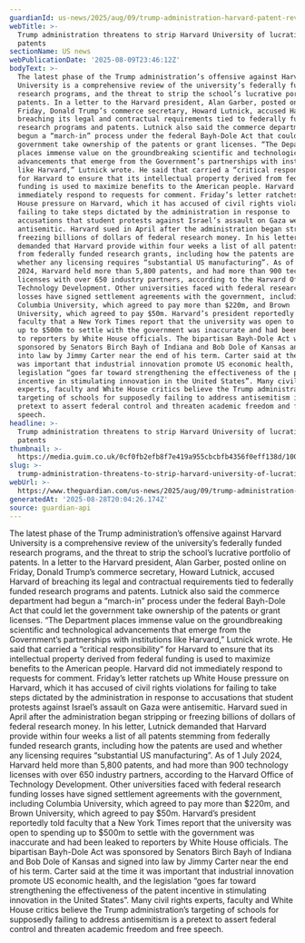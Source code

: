 ```yaml
---
guardianId: us-news/2025/aug/09/trump-administration-harvard-patent-review
webTitle: >-
  Trump administration threatens to strip Harvard University of lucrative
  patents
sectionName: US news
webPublicationDate: '2025-08-09T23:46:12Z'
bodyText: >-
  The latest phase of the Trump administration’s offensive against Harvard
  University is a comprehensive review of the university’s federally funded
  research programs, and the threat to strip the school’s lucrative portfolio of
  patents. In a letter to the Harvard president, Alan Garber, posted online on
  Friday, Donald Trump’s commerce secretary, Howard Lutnick, accused Harvard of
  breaching its legal and contractual requirements tied to federally funded
  research programs and patents. Lutnick also said the commerce department had
  begun a “march-in” process under the federal Bayh-Dole Act that could let the
  government take ownership of the patents or grant licenses. “The Department
  places immense value on the groundbreaking scientific and technological
  advancements that emerge from the Government’s partnerships with institutions
  like Harvard,” Lutnick wrote. He said that carried a “critical responsibility”
  for Harvard to ensure that its intellectual property derived from federal
  funding is used to maximize benefits to the American people. Harvard did not
  immediately respond to requests for comment. Friday’s letter ratchets up White
  House pressure on Harvard, which it has accused of civil rights violations for
  failing to take steps dictated by the administration in response to
  accusations that student protests against Israel’s assault on Gaza were
  antisemitic. Harvard sued in April after the administration began stripping or
  freezing billions of dollars of federal research money. In his letter, Lutnick
  demanded that Harvard provide within four weeks a list of all patents stemming
  from federally funded research grants, including how the patents are used and
  whether any licensing requires “substantial US manufacturing”. As of 1 July
  2024, Harvard held more than 5,800 patents, and had more than 900 technology
  licenses with over 650 industry partners, according to the Harvard Office of
  Technology Development. Other universities faced with federal research funding
  losses have signed settlement agreements with the government, including
  Columbia University, which agreed to pay more than $220m, and Brown
  University, which agreed to pay $50m. Harvard’s president reportedly told
  faculty that a New York Times report that the university was open to spending
  up to $500m to settle with the government was inaccurate and had been leaked
  to reporters by White House officials. The bipartisan Bayh-Dole Act was
  sponsored by Senators Birch Bayh of Indiana and Bob Dole of Kansas and signed
  into law by Jimmy Carter near the end of his term. Carter said at the time it
  was important that industrial innovation promote US economic health, and the
  legislation “goes far toward strengthening the effectiveness of the patent
  incentive in stimulating innovation in the United States”. Many civil rights
  experts, faculty and White House critics believe the Trump administration’s
  targeting of schools for supposedly failing to address antisemitism is a
  pretext to assert federal control and threaten academic freedom and free
  speech.
headline: >-
  Trump administration threatens to strip Harvard University of lucrative
  patents
thumbnail: >-
  https://media.guim.co.uk/0cf0fb2efb8f7e419a955cbcbfb4356f0eff138d/1006_0_5160_4128/500.jpg
slug: >-
  trump-administration-threatens-to-strip-harvard-university-of-lucrative-patents
webUrl: >-
  https://www.theguardian.com/us-news/2025/aug/09/trump-administration-harvard-patent-review
generatedAt: '2025-08-28T20:04:26.174Z'
source: guardian-api
---
```

The latest phase of the Trump administration’s offensive against Harvard University is a comprehensive review of the university’s federally funded research programs, and the threat to strip the school’s lucrative portfolio of patents. In a letter to the Harvard president, Alan Garber, posted online on Friday, Donald Trump’s commerce secretary, Howard Lutnick, accused Harvard of breaching its legal and contractual requirements tied to federally funded research programs and patents. Lutnick also said the commerce department had begun a “march-in” process under the federal Bayh-Dole Act that could let the government take ownership of the patents or grant licenses. “The Department places immense value on the groundbreaking scientific and technological advancements that emerge from the Government’s partnerships with institutions like Harvard,” Lutnick wrote. He said that carried a “critical responsibility” for Harvard to ensure that its intellectual property derived from federal funding is used to maximize benefits to the American people. Harvard did not immediately respond to requests for comment. Friday’s letter ratchets up White House pressure on Harvard, which it has accused of civil rights violations for failing to take steps dictated by the administration in response to accusations that student protests against Israel’s assault on Gaza were antisemitic. Harvard sued in April after the administration began stripping or freezing billions of dollars of federal research money. In his letter, Lutnick demanded that Harvard provide within four weeks a list of all patents stemming from federally funded research grants, including how the patents are used and whether any licensing requires “substantial US manufacturing”. As of 1 July 2024, Harvard held more than 5,800 patents, and had more than 900 technology licenses with over 650 industry partners, according to the Harvard Office of Technology Development. Other universities faced with federal research funding losses have signed settlement agreements with the government, including Columbia University, which agreed to pay more than $220m, and Brown University, which agreed to pay $50m. Harvard’s president reportedly told faculty that a New York Times report that the university was open to spending up to $500m to settle with the government was inaccurate and had been leaked to reporters by White House officials. The bipartisan Bayh-Dole Act was sponsored by Senators Birch Bayh of Indiana and Bob Dole of Kansas and signed into law by Jimmy Carter near the end of his term. Carter said at the time it was important that industrial innovation promote US economic health, and the legislation “goes far toward strengthening the effectiveness of the patent incentive in stimulating innovation in the United States”. Many civil rights experts, faculty and White House critics believe the Trump administration’s targeting of schools for supposedly failing to address antisemitism is a pretext to assert federal control and threaten academic freedom and free speech.
